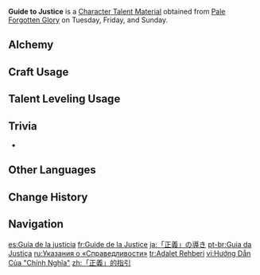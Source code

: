 {{Item Infobox
|id          = 104342
|image       = Item Guide to Justice.png
|type        = Character Talent Materials
|group2      = Talent Books
|invCategory = Character Development Items
|group       = Justice Books
|quality     = 3
|description = The sword of the [[Nation of Water]] is justice.<br>The law of Fontaine walks with the sword of justice in hand. Justice must be blind, and those who wield the sword of justice must not be led astray by their own interests or affairs.
|day1        = Tuesday
|day2        = Friday
|day3        = Sunday
|source1     = Pale Forgotten Glory
|source2     = [[Parametric Transformer]]
|source3     = [[Chests]]
}}
'''Guide to Justice''' is a [[Character Talent Material]] obtained from [[Pale Forgotten Glory]] on Tuesday, Friday, and Sunday.

==Alchemy==
{{Recipe
|type = Crafting
|Teachings of Justice = 3
|Mora = 175
|sort = Teachings of Justice;Mora
}}

==Craft Usage==
{{Craft Usage}}

==Talent Leveling Usage==
{{Talent Leveling Usage}}

==Trivia==
* {{Mail Attachments by Category List}}

==Other Languages==
{{Other Languages
|en      = Guide to Justice
|zhs     = 「正义」的指引
|zhs_rm  = "Zhèngyì" de Zhǐyǐn
|zht     = 「正義」的指引
|zht_rm  = "Zhèngyì" de Zhǐyǐn
|zh_tl   = Guide to Justice
|ja      = 「正義」の導き
|ja_rm   = "Seigi" no Michibiki
|ja_tl   = Guide to "Justice"
|ko      = 「정의」의 인도
|ko_rm   = 
|ko_tl   = 
|es      = Guía de la justicia
|es_tl   = Guide of Justice
|fr      = Guide de la Justice
|fr_tl   = Guide of Justice
|ru      = Указания о «Справедливости»
|ru_tl   = Instructions of "Justice"
|th      = Guide to Justice
|vi      = Hướng Dẫn Của "Chính Nghĩa"
|vi_tl   = 
|de      = Anleitung zur „Gerechtigkeit“
|de_tl   = Guide to Justice
|id      = Guide to Justice
|pt      = Guia da Justiça
|pt_tl   = 
|tr      = Adalet Rehberi
|tr_tl   = Justice Guide
|it      = Guida alla giustizia
|it_tl   = 
}}

==Change History==
{{Change History|4.0}}

==Navigation==
{{Development Item Navbox|Character Talent Materials}}

[[es:Guía de la justicia]]
[[fr:Guide de la Justice]]
[[ja:「正義」の導き]]
[[pt-br:Guia da Justiça]]
[[ru:Указания о «Справедливости»]]
[[tr:Adalet Rehberi]]
[[vi:Hướng Dẫn Của "Chính Nghĩa"]]
[[zh:「正義」的指引]]